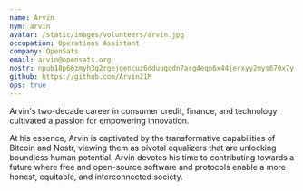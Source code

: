 ```yaml
---
name: Arvin
nym: arvin
avatar: /static/images/volunteers/arvin.jpg
occupation: Operations Assistant
company: OpenSats
email: arvin@opensats.org
nostr: npub18p66zmyh3q2rgejqencuz6dduuggdn7arg4eqn6x44jerxyy2mys670x7y
github: https://github.com/Arvin21M
ops: true
---
```


Arvin's two-decade career in consumer credit, finance, and technology
cultivated a passion for empowering innovation.

At his essence, Arvin is captivated by the transformative capabilities of
Bitcoin and Nostr, viewing them as pivotal equalizers that are unlocking
boundless human potential. Arvin devotes his time to contributing towards 
a future where free and open-source software and protocols enable a more 
honest, equitable, and interconnected society.
